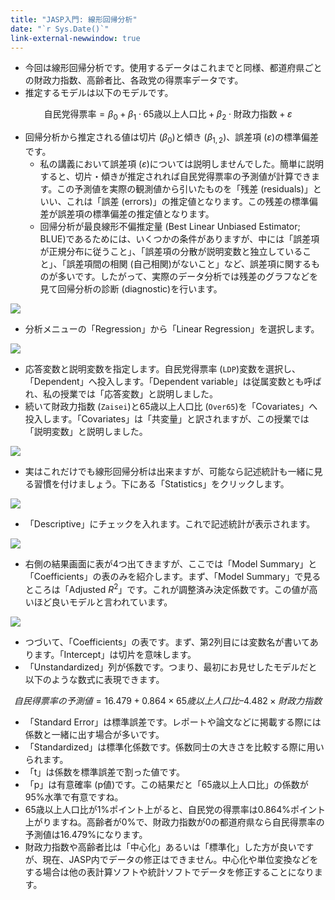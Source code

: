```yaml
---
title: "JASP入門: 線形回帰分析"
date: "`r Sys.Date()`"
link-external-newwindow: true
---
```


* 今回は線形回帰分析です。使用するデータはこれまでと同様、都道府県ごとの財政力指数、高齢者比、各政党の得票率データです。
* 推定するモデルは以下のモデルです。

$$\text{自民党得票率} = \beta_0+ \beta_1 \cdot \text{65歳以上人口比} + \beta_2 \cdot \text{財政力指数} + \varepsilon$$

* 回帰分析から推定される値は切片 ($\beta_0$)と傾き ($\beta_{1, 2}$)、誤差項 ($\varepsilon$)の標準偏差です。
    * 私の講義において誤差項 ($\varepsilon$)については説明しませんでした。簡単に説明すると、切片・傾きが推定されれば自民党得票率の予測値が計算できます。この予測値を実際の観測値から引いたものを「残差 (residuals)」といい、これは「誤差 (errors)」の推定値となります。この残差の標準偏差が誤差項の標準偏差の推定値となります。
    * 回帰分析が最良線形不偏推定量 (Best Linear Unbiased Estimator; BLUE)であるためには、いくつかの条件がありますが、中には「誤差項が正規分布に従うこと」、「誤差項の分散が説明変数と独立していること」、「誤差項間の相関 (自己相関)がないこと」など、誤差項に関するものが多いです。したがって、実際のデータ分析では残差のグラフなどを見て回帰分析の診断 (diagnostic)を行います。

![](Figs/JASP10_01.png)

* 分析メニューの「Regression」から「Linear Regression」を選択します。

![](Figs/JASP10_02.png)

* 応答変数と説明変数を指定します。自民党得票率 (`LDP`)変数を選択し、「Dependent」へ投入します。「Dependent variable」は従属変数とも呼ばれ、私の授業では「応答変数」と説明しました。
* 続いて財政力指数 (`Zaisei`)と65歳以上人口比 (`Over65`)を「Covariates」へ投入します。「Covariates」は「共変量」と訳されますが、この授業では「説明変数」と説明しました。

![](Figs/JASP10_03.png)

* 実はこれだけでも線形回帰分析は出来ますが、可能なら記述統計も一緒に見る習慣を付けましょう。下にある「Statistics」をクリックします。

![](Figs/JASP10_04.png)

* 「Descriptive」にチェックを入れます。これで記述統計が表示されます。

![](Figs/JASP10_05.png)

* 右側の結果画面に表が4つ出てきますが、ここでは「Model Summary」と「Coefficients」の表のみを紹介します。まず、「Model Summary」で見るところは「Adjusted $R^2$」です。これが調整済み決定係数です。この値が高いほど良いモデルと言われています。


![](Figs/JASP10_06.png)

* つづいて、「Coefficients」の表です。まず、第2列目には変数名が書いてあります。「Intercept」は切片を意味します。
* 「Unstandardized」列が係数です。つまり、最初にお見せしたモデルだと以下のような数式に表現できます。

$$自民得票率の予測値 = 16.479 + 0.864 \times 65歳以上人口比 – 4.482 \times 財政力指数 $$

* 「Standard Error」は標準誤差です。レポートや論文などに掲載する際には係数と一緒に出す場合が多いです。
* 「Standardized」は標準化係数です。係数同士の大きさを比較する際に用いられます。
* 「t」は係数を標準誤差で割った値です。
* 「p」は有意確率 (p値)です。この結果だと「65歳以上人口比」の係数が95%水準で有意ですね。
* 65歳以上人口比が1%ポイント上がると、自民党の得票率は0.864%ポイント上がりますね。高齢者が0%で、財政力指数が0の都道府県なら自民得票率の予測値は16.479%になります。
* 財政力指数や高齢者比は「中心化」あるいは「標準化」した方が良いですが、現在、JASP内でデータの修正はできません。中心化や単位変換などをする場合は他の表計算ソフトや統計ソフトでデータを修正することになります。
